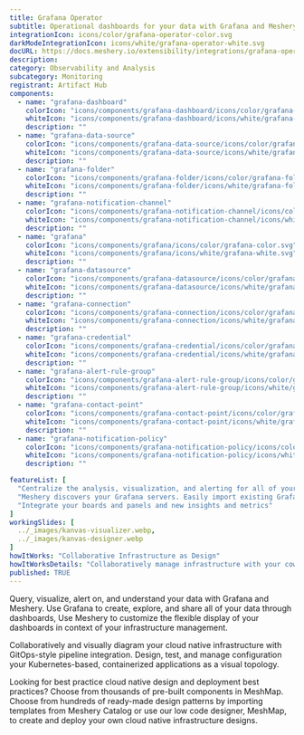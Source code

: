 ```yaml
---
title: Grafana Operator
subtitle: Operational dashboards for your data with Grafana and Meshery
integrationIcon: icons/color/grafana-operator-color.svg
darkModeIntegrationIcon: icons/white/grafana-operator-white.svg
docURL: https://docs.meshery.io/extensibility/integrations/grafana-operator
description: 
category: Observability and Analysis
subcategory: Monitoring
registrant: Artifact Hub
components:
  - name: "grafana-dashboard"
    colorIcon: "icons/components/grafana-dashboard/icons/color/grafana-dashboard-color.svg"
    whiteIcon: "icons/components/grafana-dashboard/icons/white/grafana-dashboard-white.svg"
    description: ""
  - name: "grafana-data-source"
    colorIcon: "icons/components/grafana-data-source/icons/color/grafana-data-source-color.svg"
    whiteIcon: "icons/components/grafana-data-source/icons/white/grafana-data-source-white.svg"
    description: ""
  - name: "grafana-folder"
    colorIcon: "icons/components/grafana-folder/icons/color/grafana-folder-color.svg"
    whiteIcon: "icons/components/grafana-folder/icons/white/grafana-folder-white.svg"
    description: ""
  - name: "grafana-notification-channel"
    colorIcon: "icons/components/grafana-notification-channel/icons/color/grafana-notification-channel-color.svg"
    whiteIcon: "icons/components/grafana-notification-channel/icons/white/grafana-notification-channel-white.svg"
    description: ""
  - name: "grafana"
    colorIcon: "icons/components/grafana/icons/color/grafana-color.svg"
    whiteIcon: "icons/components/grafana/icons/white/grafana-white.svg"
    description: ""
  - name: "grafana-datasource"
    colorIcon: "icons/components/grafana-datasource/icons/color/grafana-datasource-color.svg"
    whiteIcon: "icons/components/grafana-datasource/icons/white/grafana-datasource-white.svg"
    description: ""
  - name: "grafana-connection"
    colorIcon: "icons/components/grafana-connection/icons/color/grafana-connection-color.svg"
    whiteIcon: "icons/components/grafana-connection/icons/white/grafana-connection-white.svg"
    description: ""
  - name: "grafana-credential"
    colorIcon: "icons/components/grafana-credential/icons/color/grafana-credential-color.svg"
    whiteIcon: "icons/components/grafana-credential/icons/white/grafana-credential-white.svg"
    description: ""
  - name: "grafana-alert-rule-group"
    colorIcon: "icons/components/grafana-alert-rule-group/icons/color/grafana-alert-rule-group-color.svg"
    whiteIcon: "icons/components/grafana-alert-rule-group/icons/white/grafana-alert-rule-group-white.svg"
    description: ""
  - name: "grafana-contact-point"
    colorIcon: "icons/components/grafana-contact-point/icons/color/grafana-contact-point-color.svg"
    whiteIcon: "icons/components/grafana-contact-point/icons/white/grafana-contact-point-white.svg"
    description: ""
  - name: "grafana-notification-policy"
    colorIcon: "icons/components/grafana-notification-policy/icons/color/grafana-notification-policy-color.svg"
    whiteIcon: "icons/components/grafana-notification-policy/icons/white/grafana-notification-policy-white.svg"
    description: ""

featureList: [
  "Centralize the analysis, visualization, and alerting for all of your data with Grafana.",
  "Meshery discovers your Grafana servers. Easily import existing Grafana dashboards and panels into Meshery",
  "Integrate your boards and panels and new insights and metrics"
]
workingSlides: [
  ../_images/kanvas-visualizer.webp,
  ../_images/kanvas-designer.webp
]
howItWorks: "Collaborative Infrastructure as Design"
howItWorksDetails: "Collaboratively manage infrastructure with your coworkers synchronously sharing the same designs."
published: TRUE
---
```

<p>
Query, visualize, alert on, and understand your data with Grafana and Meshery. Use Grafana to create, explore, and share all of your data through dashboards,
Use Meshery to customize the flexible display of your dashboards in context of your infrastructure management.
</p>
<p>
    Collaboratively and visually diagram your cloud native infrastructure with GitOps-style pipeline integration. Design, test, and manage configuration your Kubernetes-based, containerized applications as a visual topology.
</p>
<p>
    Looking for best practice cloud native design and deployment best practices? Choose from thousands of pre-built components in MeshMap. Choose from hundreds of ready-made design patterns by importing templates from Meshery Catalog or use our low code designer, MeshMap, to create and deploy your own cloud native infrastructure designs.
</p>
